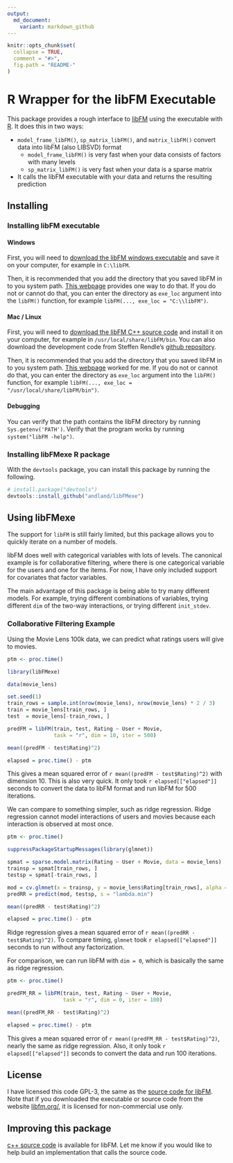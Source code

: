 ```yaml
---
output:
  md_document:
    variant: markdown_github
---
```


<!-- README.md is generated from README.Rmd. Please edit that file -->

```r
knitr::opts_chunk$set(
  collapse = TRUE,
  comment = "#>",
  fig.path = "README-"
)
```

# R Wrapper for the libFM Executable

This package provides a rough interface to [libFM](http://www.libfm.org/) using the executable with [R](https://www.r-project.org/). It does this in two ways:

* `model_frame_libFM()`, `sp_matrix_libFM()`, and `matrix_libFM()` convert data into libFM (also LIBSVD) format
    + `model_frame_libFM()` is very fast when your data consists of factors with many levels
    + `sp_matrix_libFM()` is very fast when your data is a sparse matrix
* It calls the libFM executable with your data and returns the resulting prediction

## Installing

### Installing libFM executable

#### Windows

First, you will need to [download the libFM windows executable](http://www.libfm.org/#download) and save it on your computer, for example in `C:\libFM`. 

Then, it is recommended that you add the directory that you saved libFM in to you system path. [This webpage](https://msdn.microsoft.com/en-us/library/office/ee537574(v=office.14).aspx) provides one way to do that. If you do not or cannot do that, you can enter the directory as `exe_loc` argument into the `libFM()` function, for example `libFM(..., exe_loc = "C:\\libFM")`.

#### Mac / Linux

First, you will need to [download the libFM C++ source code](http://www.libfm.org/#download) and install it on your computer, for example in `/usr/local/share/libFM/bin`. You can also download the development code from Steffen Rendle's [github repository](https://github.com/srendle/libfm).

Then, it is recommended that you add the directory that you saved libFM in to you system path. [This webpage](http://architectryan.com/2012/10/02/add-to-the-path-on-mac-os-x-mountain-lion/) worked for me. If you do not or cannot do that, you can enter the directory as `exe_loc` argument into the `libFM()` function, for example `libFM(..., exe_loc = "/usr/local/share/libFM/bin")`.

#### Debugging

You can verify that the path contains the libFM directory by running `Sys.getenv('PATH')`. Verify that the program works by running `system("libFM -help")`.

### Installing libFMexe R package

With the `devtools` package, you can install this package by running the following.

```r
# install.package("devtools")
devtools::install_github("andland/libFMexe")
```

## Using libFMexe

The support for `libFM` is still fairly limited, but this package allows you to quickly iterate on a number of models. 

libFM does well with categorical variables with lots of levels. The canonical example is for collaborative filtering, where there is one categorical variable for the users and one for the items. For now, I have only included support for covariates that factor variables.

The main advantage of this package is being able to try many different models. For example, trying different combinations of variables, trying different `dim` of the two-way interactions, or trying different `init_stdev`.

### Collaborative Filtering Example

Using the Movie Lens 100k data, we can predict what ratings users will give to movies.
```r
ptm <- proc.time()
```

```r
library(libFMexe)

data(movie_lens)

set.seed(1)
train_rows = sample.int(nrow(movie_lens), nrow(movie_lens) * 2 / 3)
train = movie_lens[train_rows, ]
test  = movie_lens[-train_rows, ]

predFM = libFM(train, test, Rating ~ User + Movie,
               task = "r", dim = 10, iter = 500)

mean((predFM - test$Rating)^2)
```

```r
elapsed = proc.time() - ptm
```
This gives a mean squared error of `r mean((predFM - test$Rating)^2)` with dimension 10. This is also very quick. It only took `r elapsed[["elapsed"]]` seconds to convert the data to libFM format and run libFM for 500 iterations.

We can compare to something simpler, such as ridge regression. Ridge regression cannot model interactions of users and movies because each interaction is observed at most once.
```r
ptm <- proc.time()
```

```r
suppressPackageStartupMessages(library(glmnet))

spmat = sparse.model.matrix(Rating ~ User + Movie, data = movie_lens)
trainsp = spmat[train_rows, ]
testsp = spmat[-train_rows, ]

mod = cv.glmnet(x = trainsp, y = movie_lens$Rating[train_rows], alpha = 0)
predRR = predict(mod, testsp, s = "lambda.min")

mean((predRR - test$Rating)^2)
```

```r
elapsed = proc.time() - ptm
```
Ridge regression gives a mean squared error of `r mean((predRR - test$Rating)^2)`. To compare timing, `glmnet` took `r elapsed[["elapsed"]]` seconds to run without any factorization.

For comparison, we can run libFM with `dim = 0`, which is basically the same as ridge regression.
```r
ptm <- proc.time()
```

```r
predFM_RR = libFM(train, test, Rating ~ User + Movie,
                  task = "r", dim = 0, iter = 100)

mean((predFM_RR - test$Rating)^2)
```

```r
elapsed = proc.time() - ptm
```
This gives a mean squared error of `r mean((predFM_RR - test$Rating)^2)`, nearly the same as ridge regression. Also, it only took `r elapsed[["elapsed"]]` seconds to convert the data and run 100 iterations.

## License

I have licensed this code GPL-3, the same as the [source code for libFM](https://github.com/srendle/libfm). Note that if you downloaded the executable or source code from the website [libfm.org/](http://libfm.org/), it is licensed for non-commercial use only. 

## Improving this package

[c++ source code](https://github.com/srendle/libfm) is available for libFM. Let me know if you would like to help build an implementation that calls the source code.
